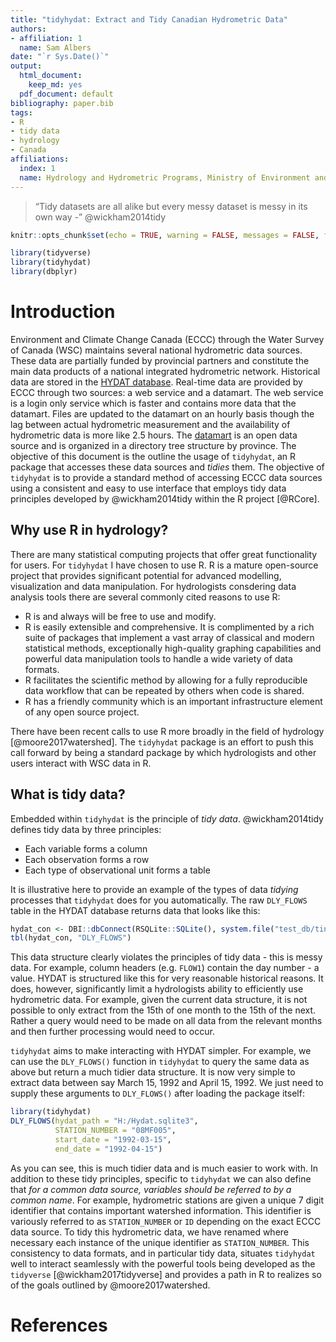 ```yaml
---
title: "tidyhydat: Extract and Tidy Canadian Hydrometric Data"
authors:
- affiliation: 1
  name: Sam Albers
date: "`r Sys.Date()`"
output:
  html_document:
    keep_md: yes
  pdf_document: default
bibliography: paper.bib
tags:
- R
- tidy data
- hydrology
- Canada
affiliations:
  index: 1
  name: Hydrology and Hydrometric Programs, Ministry of Environment and Climate Change Strategy, British Columbia Provincial Government
---
```


> "Tidy datasets are all alike but every messy dataset is messy in its own way - "
@wickham2014tidy

```r
knitr::opts_chunk$set(echo = TRUE, warning = FALSE, messages = FALSE, fig.width = 8, fig.height = 12)
```

```r
library(tidyverse)
library(tidyhydat)
library(dbplyr)
```

# Introduction
Environment and Climate Change Canada (ECCC) through the Water Survey of Canada (WSC) maintains several national hydrometric data sources. These data are partially funded by provincial partners and constitute the main data products of a national integrated hydrometric network. Historical data are stored in the [HYDAT database](http://collaboration.cmc.ec.gc.ca/cmc/hydrometrics/www/). Real-time data are provided by ECCC through two sources: a web service and a datamart. The web service is a login only service which is faster and contains more data that the datamart. Files are updated to the datamart on an hourly basis though the lag between actual hydrometric measurement and the availability of hydrometric data is more like 2.5 hours. The [datamart](http://dd.weather.gc.ca/hydrometric/) is an open data source and is organized in a directory tree structure by province. The objective of this document is the outline the usage of `tidyhydat`, an R package that accesses these data sources and *tidies* them. The objective of `tidyhydat` is to provide a standard method of accessing ECCC data sources using a consistent and easy to use interface that employs tidy data principles developed by @wickham2014tidy within the R project [@RCore]. 

## Why use R in hydrology?
There are many statistical computing projects that offer great functionality for users. For `tidyhydat` I have chosen to use R. R is a mature open-source project that provides significant potential for advanced modelling, visualization and data manipulation. For hydrologists consdering data analysis tools there are several commonly cited reasons to use R:

- R is and always will be free to use and modify.
- R is easily extensible and comprehensive. It is complimented by a rich suite of packages that implement a vast array of classical and modern statistical methods, exceptionally high-quality graphing capabilities and powerful data manipulation tools to handle a wide variety of data formats.
- R facilitates the scientific method by allowing for a fully reproducible data workflow that can be repeated by others when code is shared.  
- R has a friendly community which is an important infrastructure element of any open source project. 

There have been recent calls to use R more broadly in the field of hydrology [@moore2017watershed]. The `tidyhydat` package is an effort to push this call forward by being a standard package by which hydrologists and other users interact with WSC data in R. 

## What is tidy data?
Embedded within `tidyhydat` is the principle of *tidy data*. @wickham2014tidy defines tidy data by three principles:

- Each variable forms a column
- Each observation forms a row
- Each type of observational unit forms a table

It is illustrative here to provide an example of the types of data *tidying* processes that `tidyhydat` does for you automatically. The raw `DLY_FLOWS` table in the HYDAT database returns data that looks like this:
```r
hydat_con <- DBI::dbConnect(RSQLite::SQLite(), system.file("test_db/tinyhydat.sqlite3", package = "tidyhydat"))
tbl(hydat_con, "DLY_FLOWS") 
```

This data structure clearly violates the principles of tidy data - this is messy data. For example, column headers (e.g. `FLOW1`) contain the day number - a value. HYDAT is structured like this for very reasonable historical reasons. It does, however, significantly limit a hydrologists ability to efficiently use hydrometric data. For example, given the current data structure, it is not possible to only extract from the 15th of one month to the 15th of the next. Rather a query would need to be made on all data from the relevant months and then further processing would need to occur.

`tidyhydat` aims to make interacting with HYDAT simpler. For example, we can use the `DLY_FLOWS()` function in `tidyhydat` to query the same data as above but return a much tidier data structure. It is now very simple to extract data between say March 15, 1992 and April 15, 1992. We just need to supply these arguments to `DLY_FLOWS()` after loading the package itself:

```r
library(tidyhydat)
DLY_FLOWS(hydat_path = "H:/Hydat.sqlite3",
          STATION_NUMBER = "08MF005",
          start_date = "1992-03-15",
          end_date = "1992-04-15")
```

As you can see, this is much tidier data and is much easier to work with. In addition to these tidy principles, specific to `tidyhydat` we can also define that *for a common data source, variables should be referred to by a common name*. For example, hydrometric stations are given a unique 7 digit identifier that contains important watershed information. This identifier is variously referred to as `STATION_NUMBER` or `ID` depending on the exact ECCC data source. To tidy this hydrometric data, we have renamed where necessary each instance of the unique identifier as `STATION_NUMBER`. This consistency to data formats, and in particular tidy data, situates `tidyhydat` well to interact seamlessly with the powerful tools being developed as the `tidyverse` [@wickham2017tidyverse] and provides a path in R to realizes so of the goals outlined by @moore2017watershed.

# References
